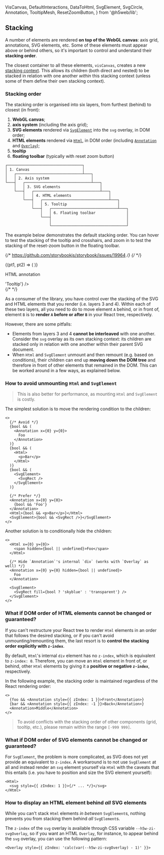   VisCanvas,
  DefaultInteractions,
  DataToHtml,
  SvgElement,
  SvgCircle,
  Annotation,
  TooltipMesh,
  ResetZoomButton,
} from '@h5web/lib';

## Stacking

A number of elements are rendered **on top of the WebGL canvas**: axis grid, annotations, SVG elements, etc.
Some of these elements must appear above or behind others, so it's important to control and understand their **stacking order**.

The closest container to all these elements, `visCanvas`, creates a new [stacking context](https://developer.mozilla.org/en-US/docs/Web/CSS/CSS_Positioning/Understanding_z_index/The_stacking_context).
This allows its children (both direct and nested) to be stacked in relation with one another _within_ this stacking context (unless some of them define their own stacking context).

### Stacking order

The stacking order is organised into six layers, from furthest (behind) to closest (in front):

1. **WebGL canvas**;
2. **axis system** (including the axis grid);
3. **SVG elements** rendered via [`SvgElement`](http://localhost:6006/?path=/story/building-blocks-svgelement--default) into the `svg` overlay, in DOM order;
4. **HTML elements** rendered via [`Html`](http://localhost:6006/?path=/story/building-blocks-html--default), in DOM order (including [`Annotation`](http://localhost:6006/?path=/story/building-blocks-annotation--default) and [`Overlay`](http://localhost:6006/?path=/story/building-blocks-overlay--default));
5. **tooltip**
6. **floating toolbar** (typically with reset zoom button)

```
┌──────────────────────────────────┐
│ 1. Canvas                        │
│   ┌──────────────────────────────┴───┐
│   │ 2. Axis system                   │
└───┤   ┌──────────────────────────────┴───┐
    │   │ 3. SVG elements                  │
    └───┤   ┌──────────────────────────────┴───┐
        │   │ 4. HTML elements                 │
        └───┤   ┌──────────────────────────────┴───┐
            │   │ 5. Tooltip                       │
            └───┤   ┌──────────────────────────────┴───┐
                │   │ 6. Floating toolbar              │
                └───┤                                  │
                    │                                  │
                    └──────────────────────────────────┘
```

The example below demonstrates the default stacking order. You can hover to test the stacking of the tooltip and crosshairs,
and zoom in to test the stacking of the reset-zoom button in the floating toolbar.

{/* https://github.com/storybookjs/storybook/issues/19964 */}
{/* <Canvas> */}

<div style={{ display: 'flex', height: '25em' }}>
  <VisCanvas
    abscissaConfig={{ visDomain: [0, 41], showGrid: true }}
    ordinateConfig={{ visDomain: [0, 20], showGrid: true }}
  >
    <DefaultInteractions />
    <ResetZoomButton />
    <DataToHtml points={[new Vector3(30, 10), new Vector3(34, 10)]}>
      {(pt1, pt2) => (
        <SvgElement>
          <SvgCircle coords={[pt1, pt2]} fill="lightblue" />
        </SvgElement>
      )}
    </DataToHtml>
    <Annotation
      x={30}
      y={10}
      style={{
        backgroundColor: 'lightgreen',
        padding: '1rem',
        whiteSpace: 'nowrap',
      }}
    >
      <p style={{ margin: 0 }}>HTML annotation</p>
    </Annotation>
    <TooltipMesh guides="both" renderTooltip={(x, y) => 'Tooltip'} />
  </VisCanvas>
</div>
{/* </Canvas> */}

As a consumer of the library, you have control over the stacking of the SVG and HTML elements that you render (i.e. layers 3 and 4).
Within each of these two layers, all you need to do to move element `A` behind, or in front of, element `B` is to **render `A`
before or after `B`** in your React tree, respectively.

However, there are some pitfalls:

- Elements from layers 3 and 4 **cannot be interleaved** with one another. Consider the `svg` overlay as its own stacking context:
  its children are stacked only in relation with one another within their parent SVG document.
- When `Html` and `SvgElement` unmount and then remount (e.g. based on conditions), their children can end up **moving down the DOM tree** and therefore
  in front of other elements that remained in the DOM. This can be worked around in a few ways, as explained below.

### How to avoid unmounting `Html` and `SvgElement`

> This is also better for performance, as mounting `Html` and `SvgElement` is costly.

The simplest solution is to move the rendering condition to the children:

```tsx
<>
  {/* Avoid */}
  {bool && (
    <Annotation x={0} y={0}>
      Foo
    </Annotation>
  )}
  {bool && (
    <Html>
      <p>Bar</p>
    </Html>
  )}
  {bool && (
    <SvgElement>
      <SvgRect />
    </SvgElement>
  )}

  {/* Prefer */}
  <Annotation x={0} y={0}>
    {bool && 'Foo'}
  </Annotation>
  <Html>{bool && <p>Bar</p>}</Html>
  <SvgElement>{bool && <SvgRect />}</SvgElement>
</>
```

Another solution is to conditionally hide the children:

```tsx
<>
  <Html x={0} y={0}>
    <span hidden={bool || undefined}>Foo</span>
  </Html>

  {/* Hide `Annotation`'s internal `div` (works with `Overlay` as well) */}
  <Annotation x={0} y={0} hidden={bool || undefined}>
    Foo
  </Annotation>

  <SvgElement>
    <SvgRect fill={bool ? 'skyblue' : 'transparent'} />
  </SvgElement>
</>
```

### What if DOM order of HTML elements cannot be changed or guaranteed?

If you can't restructure your React tree to render `Html` elements in an order that follows the desired stacking,
or if you can't avoid unmounting/remounting them, the last resort is to **control the stacking order explicitly with `z-index`**.

By default, `Html`'s internal `div` element has no `z-index`, which is equivalent to `z-index: 0`.
Therefore, you can move an `Html` element in front of, or behind, other `Html` elements by giving
it a **positive or negative `z-index`**, respectively.

In the following example, the stacking order is maintained regardless of the React rendering order:

```tsx
<>
  {foo && <Annotation style={{ zIndex: 1 }}>Front</Annotation>}
  {bar && <Annotation style={{ zIndex: -1 }}>Back</Annotation>}
  <Annotation>Middle</Annotation>
</>
```

> To avoid conflicts with the stacking order of other components (grid, tooltip, etc.), please remain within the range `[-999 999]`.

### What if DOM order of SVG elements cannot be changed or guaranteed?

For `SvgElement`, the problem is more complicated, as SVG does not yet provide an equivalent to `z-index`.
A workaround is to not use `SvgElement` at all and instead render an `svg` element yourself via `Html` with the caveats
that this entails (i.e. you have to position and size the SVG element yourself):

```tsx
<Html>
  <svg style={{ zIndex: 1 }}>{/* ... */}</svg>
</Html>
```

### How to display an HTML element behind _all_ SVG elements

While you can't stack `Html` elements _in between_ `SvgElement`s, nothing prevents you from stacking them behind _all_ `SvgElement`s.

The `z-index` of the `svg` overlay is available through CSS variable `--h5w-zi-svgOverlay`,
so if you want an HTML `Overlay`, for instance, to appear behind the `svg` overlay, you can use the following pattern:

```tsx
<Overlay style={{ zIndex: 'calc(var(--h5w-zi-svgOverlay) - 1)' }}>
```
